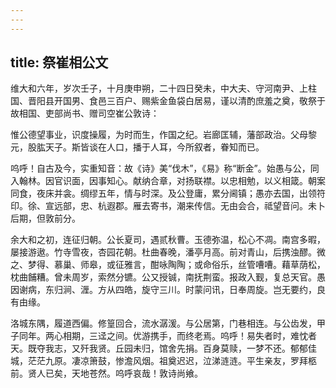 ```yaml
---
---
---
```

title: 祭崔相公文
---



维大和六年，岁次壬子，十月庚申朔，二十四日癸未，中大夫、守河南尹、上柱国、晋阳县开国男、食邑三百户、赐紫金鱼袋白居易，谨以清酌庶羞之奠，敬祭于故相国、吏部尚书、赠司空崔公敦诗：

惟公德望事业，识度操履，为时而生，作国之纪。岩廊匡辅，藩部政治。父母黎元，股肱天子。斯皆谈在人口，播于人耳，今所叙者，眷知而已。

呜呼！自古及今，实重知音：故《诗》美“伐木”，《易》称“断金”。始愚与公，同入翰林。因官识面，因事知心。献纳合章，对扬联襟。以忠相勉，以义相箴。朝案同食，夜床并衾。绸缪五年，情与时深。及公登庸，累分阃镇；愚亦去国，出领符印。徐、宣远部，忠、杭遐郡。雁去寄书，潮来传信。无由会合，祗望音问。未卜后期，但敦前分。

余大和之初，连征归朝。公长夏司，遇贰秋曹。玉德弥温，松心不凋。南宫多暇，屡接游遨。竹寺雪夜，杏园花朝。杜曲春晚，潘亭月高。前对青山，后携浊醪。微之、梦得、慕巢、师皋，或征雅言，酣咏陶陶；或命俗乐，丝管嘈嘈。藉草荫松，枕曲餔糟。曾未周岁，索然分镳。公又授铖，南抚荆蛮。报政入觐，复总天官。愚因谢病，东归涧、湹。方从四皓，旋守三川。时蒙问讯，日奉周旋。岂无要约，良有由缘。

洛城东隅，履道西偏。修篁回合，流水潺湲。与公居第，门巷相连。与公齿发，甲子同年。两心相期，三迳之间。优游携手，而终老焉。呜呼！易失者时，难忱者天。既夺我志，又歼我贤。丘园未归，馆舍先捐。百身莫赎，一梦不还。郁郁佳城，茫茫九原。凄凉箫鼓，惨澹风烟。祖奠迟迟，泣涕涟涟。平生亲友，罗拜柩前。贤人已矣，天地苍然。呜呼哀哉！敦诗尚飨。